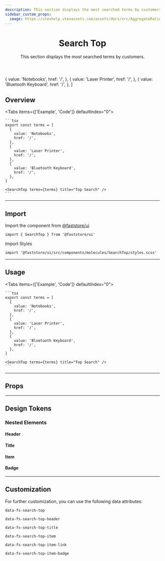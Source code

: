 ```yaml
---
description: This section displays the most searched terms by customers.
sidebar_custom_props:
  image: https://vtexhelp.vtexassets.com/assets/docs/src/AggregateRating___a8300916874f5a11de7633b7cabc12e9.png
---
```



<header>

# Search Top

This section displays the most searched terms by customers.

</header>

  {
    value: 'Notebooks',
    href: '/',
  },
  {
    value: 'Laser Printer',
    href: '/',
  },
  {
    value: 'Bluetooth Keyboard',
    href: '/',
  },
]

## Overview

<Tabs items={['Example', 'Code']} defaultIndex="0">
  <Tab>
    <OverviewSection>
      <SearchTop terms={terms} title="Top Search" />
    </OverviewSection>
  </Tab>
  <Tab>

    ```tsx
    export const terms = [
      {
        value: 'Notebooks',
        href: '/',
      },
      {
        value: 'Laser Printer',
        href: '/',
      },
      {
        value: 'Bluetooth Keyboard',
        href: '/',
      },
    ]

    <SearchTop terms={terms} title="Top Search" />
    ```

  </Tab>
</Tabs>

---

## Import

Import the component from <a href="https://www.faststore.dev/reference/ui/get-started-faststore-ui">@faststore/ui</a>

```tsx
import { SearchTop } from '@faststore/ui'
```

Import Styles

```tsx
import '@faststore/ui/src/components/molecules/SearchTop/styles.scss'
```

---

## Usage

<Tabs items={['Example', 'Code']} defaultIndex="0">
  <Tab>
    <OverviewSection>
      <SearchTop terms={terms} title="Top Search" />
    </OverviewSection>
  </Tab>
  <Tab>

    ```tsx
    export const terms = [
      {
        value: 'Notebooks',
        href: '/',
      },
      {
        value: 'Laser Printer',
        href: '/',
      },
      {
        value: 'Bluetooth Keyboard',
        href: '/',
      },
    ]

    <SearchTop terms={terms} title="Top Search" />
    ```

  </Tab>
</Tabs>

---

## Props

<PropsSection name="SearchTop" />

---

## Design Tokens

<TokenTable>
  <TokenRow token="--fs-search-top-padding-top" value="var(--fs-spacing-2)" />
  <TokenRow token="--fs-search-top-padding-right" value="var(--fs-spacing-3)" />
  <TokenRow
    token="--fs-search-top-padding-bottom"
    value="var(--fs-search-top-padding-top)"
  />
  <TokenRow
    token="--fs-search-top-padding-left"
    value="var(--fs-search-top-padding-right)"
  />
</TokenTable>

### Nested Elements

#### Header

<TokenTable>
  <TokenRow
    token="--fs-search-top-header-padding-top"
    value="var(--fs-spacing-1)"
  />
  <TokenRow
    token="--fs-search-top-header-padding-bottom"
    value="var(--fs-search-top-header-padding-top)"
  />
</TokenTable>

#### Title

<TokenTable>
  <TokenRow
    token="--fs-search-top-title-size"
    value="var(--fs-text-size-lead)"
  />
  <TokenRow token="--fs-search-top-title-line-height" value="1.5" />
</TokenTable>

#### Item

<TokenTable>
  <TokenRow
    token="--fs-search-top-item-text-size"
    value="var(--fs-text-size-2)"
  />
  <TokenRow token="--fs-search-top-item-line-height" value="1.25" />
  <TokenRow
    token="--fs-search-top-item-bkg-color-hover"
    value="var(--fs-color-tertiary-bkg-hover)"
    isColor
  />
</TokenTable>

#### Badge

<TokenTable>
  <TokenRow
    token="--fs-search-top-item-badge-margin-right"
    value="var(--fs-spacing-1)"
  />
</TokenTable>

---

## Customization

For further customization, you can use the following data attributes:

`data-fs-search-top`

`data-fs-search-top-header`

`data-fs-search-top-title`

`data-fs-search-top-item`

`data-fs-search-top-item-link`

`data-fs-search-top-item-badge`
